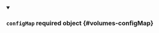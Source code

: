
<details className="config-field" data-expandable="false" open>
<summary>

### `configMap` <span className="config-field-required" data-required="false">required</span> <span className="config-field-type">object</span> <span className="config-field-default"></span> <span className="config-field-enum"></span> {#volumes-configMap}



</summary>



</details>
